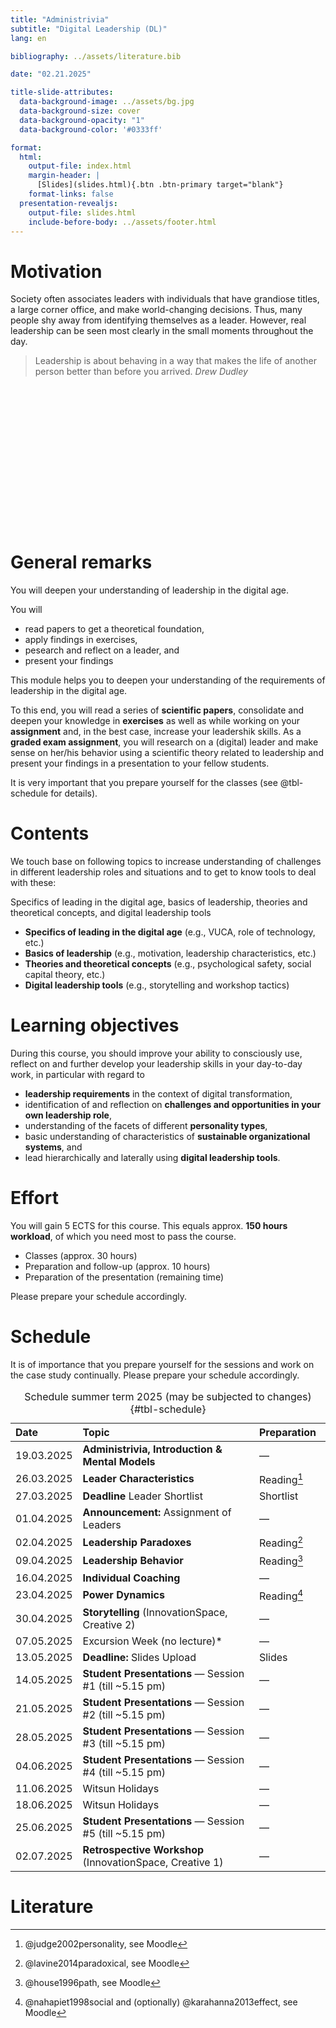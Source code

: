 ```yaml
---
title: "Administrivia"  
subtitle: "Digital Leadership (DL)"
lang: en

bibliography: ../assets/literature.bib

date: "02.21.2025"

title-slide-attributes:
  data-background-image: ../assets/bg.jpg
  data-background-size: cover
  data-background-opacity: "1"
  data-background-color: '#0333ff'

format: 
  html:
    output-file: index.html
    margin-header: | 
      [Slides](slides.html){.btn .btn-primary target="blank"}
    format-links: false       
  presentation-revealjs:
    output-file: slides.html
    include-before-body: ../assets/footer.html
---
```


# Motivation

:::notes
Society often associates leaders with individuals that have grandiose titles, a large corner office, and make world-changing decisions. Thus, many people shy away from identifying themselves as a leader. However, real leadership can be seen most clearly in the small moments throughout the day. 

> Leadership is about behaving in a way that makes the life of another person better than before you arrived. *Drew Dudley*
:::

<a href="https://www.ted.com/talks/drew_dudley_everyday_leadership" target="_blank"><div style="max-width:1024px"><div style="position:relative;height:0;padding-bottom:45%"<iframe src="https://embed.ted.com/talks/drew_dudley_everyday_leadership" width="854" height="480" title="Everyday leadership" style="position:absolute;left:0;top:0;width:100%;height:100%"  frameborder="0" scrolling="no" allowfullscreen onload="window.parent.postMessage('iframeLoaded', 'https://embed.ted.com')"></iframe></div></div></a>

# {.html-hidden .unlisted background-color=black background-iframe="https://www.mentimeter.com/app/presentation/aly6sweyozwy1ke9ag9x7topk535qdno/embed"}

# General remarks

:::html-hidden
:::medium
You will deepen your understanding of leadership in the digital age.
:::

You will

:::incremental
- read papers to get a theoretical foundation,
- apply findings in exercises,
- pesearch and reflect on a leader, and
- present your findings
:::
:::

:::notes
This module helps you to deepen your understanding of the requirements of leadership in the digital age.

To this end, you will read a series of **scientific papers**, consolidate and deepen your knowledge in **exercises** as well as while working on your **assignment** and, in the best case, increase your leadershik skills. As a **graded exam assignment**, you will research on a (digital) leader and make sense on her/his behavior using a scientific theory related to leadership and present your findings in a presentation to your fellow students.

It is very important that you prepare yourself for the classes (see @tbl-schedule for details).
:::

# Contents

We touch base on following topics to increase understanding of challenges in different leadership roles and situations and to get to know tools to deal with these:

:::html-hidden
:::medium
[Specifics of leading in the digital age, ]{.fragment .fade-in-then-semi-out}
[basics of leadership, ]{.fragment .fade-in-then-semi-out}
[theories and theoretical concepts, ]{.fragment .fade-in-then-semi-out}
[and digital leadership tools]{.fragment .fade-in-then-semi-out}
:::
:::

:::notes
- __Specifics of leading in the digital age__ (e.g., VUCA, role of technology, etc.)
- __Basics of leadership__ (e.g., motivation, leadership characteristics, etc.)
- __Theories and theoretical concepts__ (e.g., psychological safety, social capital theory, etc.)
- __Digital leadership tools__ (e.g., storytelling and workshop tactics)
:::

# Learning objectives

During this course, you should improve your ability to consciously use, reflect on and further develop your leadership skills in your day-to-day work, in particular with regard to

::: incremental
- __leadership requirements__ in the context of digital transformation,
- identification of and reflection on __challenges and opportunities in your own leadership role__,
- understanding of the facets of different __personality types__,
- basic understanding of characteristics of __sustainable organizational systems__, and
- lead hierarchically and laterally using __digital leadership tools__.
:::

# Effort

You will gain 5 ECTS for this course. This equals approx. __150 hours workload__, of which you need most to pass the course.

::: incremental
-	Classes (approx. 30 hours)
- Preparation and follow-up (approx. 10 hours)
- Preparation of the presentation (remaining time)
:::

::: fragment
Please prepare your schedule accordingly.
:::

# Schedule {.scrollable .smaller}

::: notes
It is of importance that you prepare yourself for the sessions and work on the case study continually. Please prepare your schedule accordingly.
:::

| Date       | Topic                                                      | Preparation          |
|:-----------|:-----------------------------------------------------------|:---------------------|
| 19.03.2025 | **Administrivia, Introduction & Mental Models**            | —
| 26.03.2025 | **Leader Characteristics**                                 | Reading^[@judge2002personality, see Moodle]
| 27.03.2025 | **Deadline** Leader Shortlist                              | Shortlist
| 01.04.2025 | **Announcement:** Assignment of Leaders                    | —
| 02.04.2025 | **Leadership Paradoxes**                                   | Reading^[@lavine2014paradoxical, see Moodle]
| 09.04.2025 | **Leadership Behavior**                                    | Reading^[@house1996path, see Moodle]
| 16.04.2025 | **Individual Coaching**                                    | —
| 23.04.2025 | **Power Dynamics**                                         | Reading^[@nahapiet1998social and (optionally) @karahanna2013effect, see Moodle]
| 30.04.2025 | **Storytelling** (InnovationSpace, Creative 2)             | —
| 07.05.2025 | Excursion Week (no lecture)*                               | —
| 13.05.2025 | **Deadline:** Slides Upload                                | Slides
| 14.05.2025 | **Student Presentations** — Session #1 (till ~5.15 pm)     | —
| 21.05.2025 | **Student Presentations** — Session #2 (till ~5.15 pm)     | —
| 28.05.2025 | **Student Presentations** — Session #3 (till ~5.15 pm)     | —
| 04.06.2025 | **Student Presentations** — Session #4 (till ~5.15 pm)     | —
| 11.06.2025 | Witsun Holidays                                            | —
| 18.06.2025 | Witsun Holidays                                            | —
| 25.06.2025 | **Student Presentations** — Session #5 (till ~5.15 pm)     | —
| 02.07.2025 | **Retrospective Workshop** (InnovationSpace, Creative 1)   | —

: Schedule summer term 2025 (may be subjected to changes) {#tbl-schedule}

# {.html-hidden .unlisted background-color=black background-iframe="https://www.mentimeter.com/app/presentation/aly6sweyozwy1ke9ag9x7topk535qdno/zsy6drk9a3kq"}

# Literature

::: {#refs}
:::
